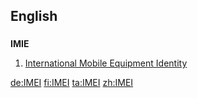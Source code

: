 ==English==
==={{initialism}}===
'''IMIE'''

# [[w:International Mobile Equipment Identity|International Mobile Equipment Identity]]

[[de:IMEI]]
[[fi:IMEI]]
[[ta:IMEI]]
[[zh:IMEI]]